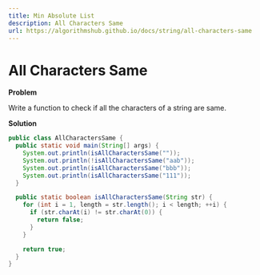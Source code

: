 ```yaml
---
title: Min Absolute List
description: All Characters Same
url: https://algorithmshub.github.io/docs/string/all-characters-same
---
```


# All Characters Same

**Problem**

Write a function to check if all the characters of a string are same.

**Solution**

```java
public class AllCharactersSame {
  public static void main(String[] args) {
    System.out.println(isAllCharactersSame(""));
    System.out.println(!isAllCharactersSame("aab"));
    System.out.println(isAllCharactersSame("bbb"));
    System.out.println(isAllCharactersSame("111"));
  }

  public static boolean isAllCharactersSame(String str) {
    for (int i = 1, length = str.length(); i < length; ++i) {
      if (str.charAt(i) != str.charAt(0)) {
        return false;
      }
    }

    return true;
  }
}
```
